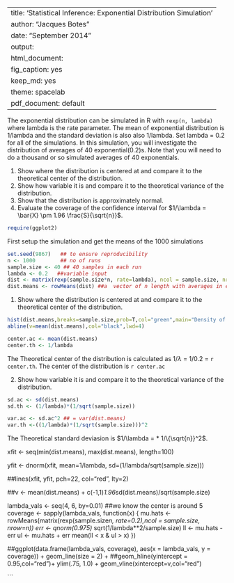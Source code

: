 
---
title: 'Statistical Inference: Exponential Distribution Simulation'
author: "Jacques Botes"
date: "September 2014"
output:
  html_document:
    fig_caption: yes
    keep_md: yes
    theme: spacelab
  pdf_document: default
---

The exponential distribution can be simulated in R with `rexp(n, lambda)` where lambda is the rate parameter. The mean of exponential distribution is 1/lambda and the standard deviation is also also 1/lambda. 
Set lambda = 0.2 for all of the simulations. In this simulation, you will investigate the distribution of averages of 40 exponential(0.2)s. Note that you will need to do a thousand or so simulated averages of 40 exponentials.

1. Show where the distribution is centered at and compare it to the theoretical center of the distribution.
2. Show how variable it is and compare it to the theoretical variance of the distribution.
3. Show that the distribution is approximately normal.
4. Evaluate the coverage of the confidence interval for $1/\lambda = \bar{X} \pm 1.96 \frac{S}{\sqrt{n}}$.
```r
require(ggplot2)
```
First setup the simulation and get the means of the 1000 simulations
```r
set.seed(9867)   ## to ensure reproducibility
n <- 1000        ## no of runs
sample.size <- 40 ## 40 samples in each run
lambda <- 0.2   ##variable input
dist <- matrix(rexp(sample.size*n, rate=lambda), ncol = sample.size, nrow=n)
dist.means <- rowMeans(dist) ##a  vector of n length with averages in each row based on sample size means
```

1. Show where the distribution is centered at and compare it to the theoretical center of the distribution.
```r
hist(dist.means,breaks=sample.size,prob=T,col="green",main="Density of means",ylab="density")
abline(v=mean(dist.means),col="black",lwd=4)

center.ac <- mean(dist.means)
center.th <- 1/lambda
```
The Theoretical center of the distribution is calculated as $1/\lambda$ = 1/0.2 = `r center.th`. The center of the distribution is `r center.ac`

2. Show how variable it is and compare it to the theoretical variance of the distribution.

```r
sd.ac <- sd(dist.means)
sd.th <- (1/lambda)*(1/sqrt(sample.size))

var.ac <- sd.ac^2 ## = var(dist.means)
var.th <-((1/lambda)*(1/sqrt(sample.size)))^2
```
The Theoretical standard deviasion is $1/\lambda = * 1/\{\sqrt{n}}^2$.

xfit <- seq(min(dist.means), max(dist.means), length=100)

yfit <- dnorm(xfit, mean=1/lambda, sd=(1/lambda/sqrt(sample.size)))

##lines(xfit, yfit, pch=22, col="red", lty=2)


##v <- mean(dist.means) + c(-1,1)*1.96*sd(dist.means)/sqrt(sample.size)

lambda_vals <- seq(4, 6, by=0.01) ##we know the center is around 5
coverage <- sapply(lambda_vals, function(x) {
    mu.hats <- rowMeans(matrix(rexp(sample.size*n, rate=0.2),ncol = sample.size, nrow=n))
    err <- qnorm(0.975) * sqrt(1/lambda**2/sample.size)
    ll <- mu.hats - err
    ul <- mu.hats + err
    mean(ll < x & ul > x)
})

##ggplot(data.frame(lambda_vals, coverage), aes(x = lambda_vals, y = coverage)) + geom_line(size = 2) + ##geom_hline(yintercept = 0.95,col="red")+ ylim(.75, 1.0) + geom_vline(xintercept=v,col="red")

```
